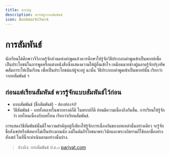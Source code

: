```yaml
---
title: สารบัญ
description: สารบัญวากยสัมพันธ์
icon: BookmarkCheck
---
```



# การสัมพันธ์

นักเรียนได้ศึกษาวจีวิภาครู้จักส่วนแห่งคำพูดแล้วควรศึกษาให้รู้จักวิธีประกอบคำพูดเข้าเป็นพากย์เพื่อเป็นประโยชน์ในการพูดหรือแต่งหนังสือซึ่งแสดงความให้ผู้อื่นเข้าใจ เหมือนนายช่างผู้ฉลาดรู้จักปรุงทัพพสัมภาระให้เป็นเรือน เพื่อเป็นประโยชน์แก่ผู้จะอยู่ ฉะนั้น วิธีประกอบคำพูดเข้าเป็นพากย์นั้น เรียกว่าวากยสัมพันธ์ ฯ

## ก่อนแต่เรียนสัมพันธ์ ควรรู้จักแบบสัมพันธ์ไว้ก่อน

- แบบสัมพันธ์ (ชื่อสัมพันธ์) - ต้องท่องจำ!
- วิธีสัมพันธ์ - บททั้งหลายในพากยางค์ก็ดี ในพากย์ก็ดี ย่อมมีความเนื่องถึงกันสิ้น.
  การเรียนให้รู้จักว่า บทไหนเนื่องกับบทไหน เรียกว่าเรียนสัมพันธ์.

การแสดงวิธีสัมพันธ์นั้นมีใจความสำคัญอยู่ก็เพียงให้รู้จักการเนื่องกันของบทเหล่านั้นอย่างเดียว จะรู้จักชื่อสังเขปหรือพิสดารไม่เป็นประมาณนัก แม้ในคัมภีร์โยชนาพระวินัยและพระอภิธรรมก็ใช้บอกชื่ออย่างสังเขป ในที่นี้จะดำเนินตามอย่างนั้นบ้าง.

> อ้างอิง: การสัมพันธ์ ป.ธ.๓ [pariyat.com](https://www.pariyat.com/component/zoo/item/relationship-pt3)

<Cards>
  <Card
    href="/docs/part-3/charpter-1"
    title="แบบสัมพันธ์"
    description="บทนามนาม, บทคุณนาม, บทสัพพนาม, บทกิริยา, บทกิริยาในพากยางค์, บทกิริยาในพากย์"
  />
  <Card
    href="/docs/part-3/charpter-2"
    title="นิบาตหมวดที่ ๑"
    description="นิบาตหมวดที่ ๑ กำหนดด้วยความ ๒ ท่อน ลงในท่อนหลัง"
  />
  <Card
    href="/docs/part-3/charpter-3"
    title="นิบาตหมวดที่ ๒ - ๓"
    description="นิบาตหมวดที่ ๒ ลงในบทหรือความอันเนื่องถึงกัน, นิบาตหมวดที่ ๓ ลงในความท่อนเดียว"
  />
  <Card
    href="/docs/part-3/charpter-4"
    title="นิบาตหมวดที่ ๔ - ๕"
    description="นิบาตหมวดที่ ๔ ลงในบท, นิบาตหมวดที่ ๕ เป็นบท"
  />
  <Card
    href="/docs/part-3/charpter-5"
    title="วิธีสัมพันธ์"
    description="บททั้งหลายในพากยางค์ก็ดี ในพากย์ก็ดี ย่อมมีความ เนื่องถึงกันสิ้น"
  />
</Cards>

